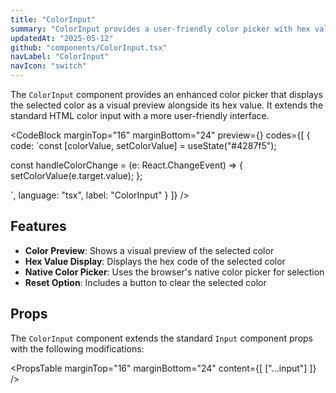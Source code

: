 ```yaml
---
title: "ColorInput"
summary: "ColorInput provides a user-friendly color picker with hex value display and visual color preview."
updatedAt: "2025-05-12"
github: "components/ColorInput.tsx"
navLabel: "ColorInput"
navIcon: "switch"
---
```


The `ColorInput` component provides an enhanced color picker that displays the selected color as a visual preview alongside its hex value. It extends the standard HTML color input with a more user-friendly interface.

<CodeBlock
  marginTop="16"
  marginBottom="24"
  preview={<ColorInputExample />}
  codes={[
    {
      code:
`const [colorValue, setColorValue] = useState("#4287f5");
  
const handleColorChange = (e: React.ChangeEvent<HTMLInputElement>) => {
    setColorValue(e.target.value);
};

<ColorInput
    id="color-input-example"
    label="Brand Color"
    value={colorValue}
    onChange={handleColorChange}
/>`,
      language: "tsx",
      label: "ColorInput"
    }
  ]}
/>

## Features

- **Color Preview**: Shows a visual preview of the selected color
- **Hex Value Display**: Displays the hex code of the selected color
- **Native Color Picker**: Uses the browser's native color picker for selection
- **Reset Option**: Includes a button to clear the selected color

## Props

The `ColorInput` component extends the standard `Input` component props with the following modifications:

<PropsTable
  marginTop="16"
  marginBottom="24"
  content={[
    ["...input"]
  ]}
/>